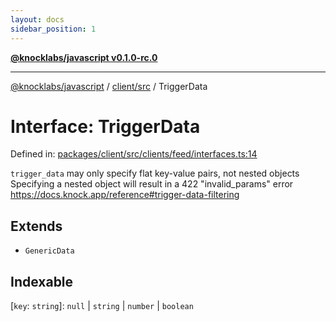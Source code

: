 ```yaml
---
layout: docs
sidebar_position: 1
---
```


[**@knocklabs/javascript v0.1.0-rc.0**](../../../index.mdx)

***

[@knocklabs/javascript](../../../modules.mdx) / [client/src](../index.mdx) / TriggerData

# Interface: TriggerData

Defined in: [packages/client/src/clients/feed/interfaces.ts:14](https://github.com/knocklabs/javascript/blob/main/packages/client/src/clients/feed/interfaces.ts#L14)

`trigger_data` may only specify flat key-value pairs, not nested objects
Specifying a nested object will result in a 422 "invalid_params" error
https://docs.knock.app/reference#trigger-data-filtering

## Extends

- `GenericData`

## Indexable

\[`key`: `string`\]: `null` \| `string` \| `number` \| `boolean`
